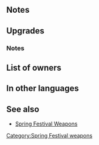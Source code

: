 {{Weapon Infobox
|tagid=SID_ニンジンの斧＋
|weaponType=Axe
|weaponName={{PAGENAME}}
|altWeaponName=Carrot Axe Plus
|might=13
|range=1
|effect=If unit initiates combat, restores 4 HP after combat.
|cost=300
|exclusive=0
|statModifiers=0,13,0,0,0
|refinePaths=default
|refineSP=350
|refineMedals=500
|refineStones=50
|upgradedMight=14
|upgradedEffect=After combat, if unit attacked, restores 4 HP.
|properties=
}}
==Notes==
{{IfUnitInitiates}}
{{After combat healing}}
==Upgrades==
{{Weapon Upgrade List}}
===Notes===
{{IfUnitAttacked}}
==List of owners==
{{Skill Hero List}}
==In other languages==
{{OtherLanguages
|japanese=ニンジンの斧＋
|german=Karottenaxt+
|spanishEU=Hacha zanah. +
|spanishLA=Hacha zanahoria +
|french=Hache carotte +
|italian=Ascia carota+
|chineseTW=胡蘿蔔斧＋
|portuguese=Machadocarota+
}}
==See also==
{{See also skills|cond=(Description LIKE '%estores%HP after combat%' OR Description LIKE '%estores%HP to unit after combat%') AND Exclusive='1'|columns=3}}
* [[Spring Festival Weapons]]
{{Weapons Navbox}}
[[Category:Spring Festival weapons]]